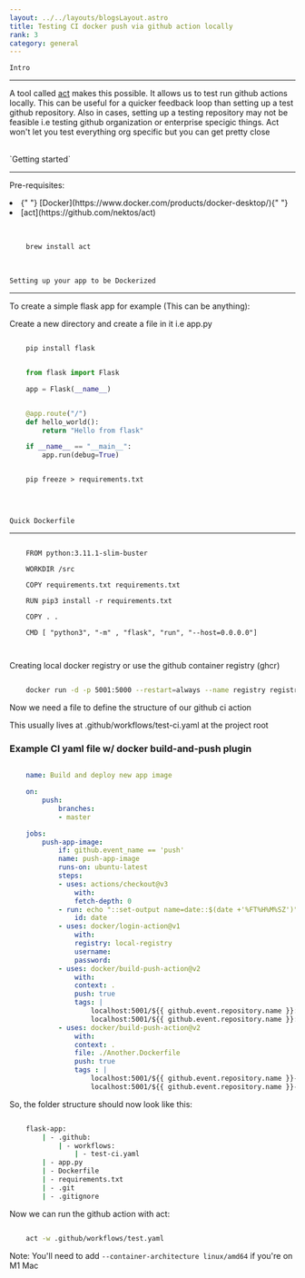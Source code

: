 ```yaml
---
layout: ../../layouts/blogsLayout.astro
title: Testing CI docker push via github action locally
rank: 3
category: general
---
```


`Intro`

---

A tool called [act](https://github.com/nektos/act) makes this possible. It allows us to test run github actions locally. This can be useful for a quicker feedback loop than setting up a test github repository. Also in cases, setting up a testing repository may not be feasible i.e testing github organization or enterprise specigic things. Act won't let you test everything org specific but you can get pretty close

<br />
`Getting started`

---

Pre-requisites:

<li class="underline">
  {" "}
  [Docker](https://www.docker.com/products/docker-desktop/){" "}
</li>
<li class="underline">[act](https://github.com/nektos/act)</li>
<br />

```sh

    brew install act


```

<br />

`Setting up your app to be Dockerized`

---

To create a simple flask app for example (This can be anything):

Create a new directory and create a file in it i.e app.py

```sh

    pip install flask


```

```python

    from flask import Flask

    app = Flask(__name__)


    @app.route("/")
    def hello_world():
        return "Hello from flask"

    if __name__ == "__main__":
        app.run(debug=True)


```

```

    pip freeze > requirements.txt


```

<br />

`Quick Dockerfile`

---

```shell

    FROM python:3.11.1-slim-buster

    WORKDIR /src

    COPY requirements.txt requirements.txt

    RUN pip3 install -r requirements.txt

    COPY . .

    CMD [ "python3", "-m" , "flask", "run", "--host=0.0.0.0"]



```

Creating local docker registry or use the github container registry (ghcr)

```sh

    docker run -d -p 5001:5000 --restart=always --name registry registry:2


```

Now we need a file to define the structure of our github ci action

This usually lives at .github/workflows/test-ci.yaml at the project root

### Example CI yaml file w/ docker build-and-push plugin

```yaml

    name: Build and deploy new app image

    on:
        push:
            branches:
            - master

    jobs:
        push-app-image:
            if: github.event_name == 'push'
            name: push-app-image
            runs-on: ubuntu-latest
            steps:
            - uses: actions/checkout@v3
                with:
                fetch-depth: 0
            - run: echo "::set-output name=date::$(date +'%FT%H%M%SZ')"
                id: date
            - uses: docker/login-action@v1
                with:
                registry: local-registry
                username:
                password:
            - uses: docker/build-push-action@v2
                with:
                context: .
                push: true
                tags: |
                    localhost:5001/${{ github.event.repository.name }}:${{ steps.date.outputs.date }}
                    localhost:5001/${{ github.event.repository.name }}:latest
            - uses: docker/build-push-action@v2
                with:
                context: .
                file: ./Another.Dockerfile
                push: true
                tags : |
                    localhost:5001/${{ github.event.repository.name }}-admin:${{ steps.date.outputs.date }}
                    localhost:5001/${{ github.event.repository.name }}-admin:latest


```

So, the folder structure should now look like this:

```sh

    flask-app:
        | - .github:
            | - workflows:
                | - test-ci.yaml
        | - app.py
        | - Dockerfile
        | - requirements.txt
        | - .git
        | - .gitignore


```

Now we can run the github action with act:

```sh

    act -w .github/workflows/test.yaml


```

Note: You'll need to add `--container-architecture linux/amd64` if you're on M1 Mac
